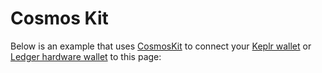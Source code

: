 
# Cosmos Kit

Below is an example that uses [CosmosKit](https://cosmoskit.com/) to connect your [Keplr wallet](https://www.keplr.app/) or
[Ledger hardware wallet](https://www.ledger.com/) to this page:

<CosmosKit />
